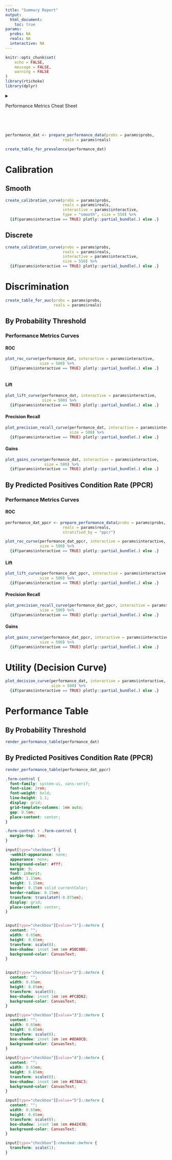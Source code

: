 ```yaml
---
title: "Summary Report"
output: 
  html_document:
    toc: true
params:
  probs: NA
  reals: NA
  interactive: NA
---
```


```{=html}
<style type="text/css">
.main-container {
  max-width: 1040px;
  margin-left: auto;
  margin-right: auto;
}
</style>
```
```r
knitr::opts_chunk$set(
	echo = FALSE,
	message = FALSE,
	warning = FALSE
)
library(rtichoke)
library(dplyr)
```

<details>

<summary>

Performance Metrics Cheat Sheet

</summary>

<br>

```r
tibble::tribble(
  ~"type", ~"predicted_positive", ~"predicted_negative",
  "Real Positive", "TP", "FN",
  "Real Negative", "FP", "TN"
) %>% 
  reactable::reactable(sortable = FALSE,
            fullWidth = FALSE,
            borderless = FALSE,
            defaultColDef = reactable::colDef(
              align = "center",
              headerStyle  = list(fontWeight = 100)
            ),
            columns = list(
              type = reactable::colDef(
                name = "",
                align = "left",
                style = list(fontWeight = 100),
                minWidth = 110
              ),
              predicted_positive = reactable::colDef(
                name = "Predicted Positive",
                style = function(value) {
                  color <- if (value == "TP") {
                    "lightgreen"
                  } else if (value == "FP") {
                    "pink"
                  }
                  list(fontWeight = 600, background = color)
                }
            ),
            predicted_negative = reactable::colDef(
              name = "Predicted Negative",
              style = function(value) {
                color <- if (value == "TN") {
                  "lightgreen"
                } else if (value == "FN") {
                  "pink"
                }
                list(fontWeight = 600, background = color)
              }
            )
            )
  )
```

<br> <br> $\begin{aligned} {\text{Prevalence}} = \frac{\text{TP + FN}}{\text{TP + FP + TN + FN}} \end{aligned}$

<br>

$\begin{aligned} {\text{PPCR (Predicted Positives Condition Rate)}} = \frac{\text{TP + FP}}{\text{TP + FP + TN + FN}} \end{aligned}$

<br>

$\begin{aligned} \text{Sensitivity (Recall, True Positive Rate)} = \frac{\text{TP}}{\text{TP + FN}} = \frac{\text{TP}}{\text{Real Positives}} = \text{Prob( Predicted Positive | Real Positive )} \end{aligned}$

<br>

$\begin{aligned} \text{Specificity (True Negative Rate)} = \frac{\text{TN}}{\text{TN + FP}} = \frac{\text{TN}}{\text{Real Negatives}} = \text{Prob( Predicted Negative | Real Negative )} \end{aligned}$

<br>

$\begin{aligned}  \text{PPV (Precision)} = \frac{\text{TP}}{\text{TP + FP}} = \frac{\text{TP}}{\text{Predicted Positives}} = \text{Prob( Real Positive | Predicted Positive )} \end{aligned}$

<br>

$\begin{aligned}  \text{NPV} = \frac{\text{TN}}{\text{TN + FN}} = \frac{\text{TN}}{\text{Predicted Negatives}} = \text{Prob( Real Negative | Predicted Negative )} \end{aligned}$

<br>

$\begin{aligned} \text{Lift} = \frac{\text{PPV}}{\text{Prevalence}} = \frac{\cfrac{\text{TP}}{\text{TP + FP}}}{\cfrac{\text{TP + FN}}{\text{TP + FP + TN + FN}}} \end{aligned}$

<br>

$\begin{aligned} \text{Net Benefit} = \frac{\text{TP}}{\text{TP + FP + TN + FN}} - \frac{\text{FP}}{\text{TP + FP + TN + FN}} * {\frac{{p_{t}}}{{1 - p_{t}}}} \end{aligned}$

<br>

</details>

<br> <br>

```r
performance_dat <- prepare_performance_data(probs = params$probs, 
                         reals = params$reals)
```

```r
create_table_for_prevalence(performance_dat)
```

# Calibration {.tabset}

## Smooth

```r
create_calibration_curve(probs = params$probs, 
                         reals = params$reals, 
                         interactive = params$interactive, 
                         type = "smooth", size = 550) %>% 
  {if(params$interactive == TRUE) plotly::partial_bundle(.) else .}
```

## Discrete

```r
create_calibration_curve(probs = params$probs, 
                         reals = params$reals, 
                         interactive = params$interactive, 
                         size = 550) %>% 
  {if(params$interactive == TRUE) plotly::partial_bundle(.) else .}
```

# Discrimination {.tabset}

```r
create_table_for_auc(probs = params$probs, 
                     reals = params$reals)
```

## By Probability Threshold

### Performance Metrics Curves {.tabset}

#### ROC

```r
plot_roc_curve(performance_dat, interactive = params$interactive, 
               size = 500) %>% 
  {if(params$interactive == TRUE) plotly::partial_bundle(.) else .}
  
```

#### Lift

```r
plot_lift_curve(performance_dat, interactive = params$interactive, 
                size = 500) %>% 
  {if(params$interactive == TRUE) plotly::partial_bundle(.) else .}
```

#### Precision Recall

```r
plot_precision_recall_curve(performance_dat, interactive = params$interactive,
                            size = 500) %>% 
  {if(params$interactive == TRUE) plotly::partial_bundle(.) else .}
```

#### Gains

```r
plot_gains_curve(performance_dat, interactive = params$interactive, 
                 size = 500) %>% 
  {if(params$interactive == TRUE) plotly::partial_bundle(.) else .}
```

## By Predicted Positives Condition Rate (PPCR)

### Performance Metrics Curves {.tabset}

#### ROC

```r
performance_dat_ppcr <- prepare_performance_data(probs = params$probs, 
                         reals = params$reals, 
                         stratified_by = "ppcr")
```

```r
plot_roc_curve(performance_dat_ppcr, interactive = params$interactive,
               size = 500) %>% 
  {if(params$interactive == TRUE) plotly::partial_bundle(.) else .}
```

#### Lift

```r
plot_lift_curve(performance_dat_ppcr, interactive = params$interactive,
               size = 500) %>% 
  {if(params$interactive == TRUE) plotly::partial_bundle(.) else .}
```

#### Precision Recall

```r
plot_precision_recall_curve(performance_dat_ppcr, interactive = params$interactive,
               size = 500) %>% 
  {if(params$interactive == TRUE) plotly::partial_bundle(.) else .}
```

#### Gains

```r
plot_gains_curve(performance_dat_ppcr, interactive = params$interactive,
               size = 500) %>% 
  {if(params$interactive == TRUE) plotly::partial_bundle(.) else .}
```

# Utility (Decision Curve)

```r
plot_decision_curve(performance_dat, interactive = params$interactive, 
                    size = 500) %>% 
  {if(params$interactive == TRUE) plotly::partial_bundle(.) else .}
```

# Performance Table {.tabset}

## By Probability Threshold

```r
render_performance_table(performance_dat) 
```

## By Predicted Positives Condition Rate (PPCR)

```r
render_performance_table(performance_dat_ppcr)
```

```css

.form-control {
  font-family: system-ui, sans-serif;
  font-size: 2rem;
  font-weight: bold;
  line-height: 1.1;
  display: grid;
  grid-template-columns: 1em auto;
  gap: 0.5em;
  place-content: center;
}

.form-control + .form-control {
  margin-top: 1em;
}

input[type="checkbox"] {
  -webkit-appearance: none;
  appearance: none;
  background-color: #fff;
  margin: 0;
  font: inherit;
  width: 1.15em;
  height: 1.15em;
  border: 0.15em solid currentColor;
  border-radius: 0.15em;
  transform: translateY(-0.075em);
  display: grid;
  place-content: center;
}


input[type="checkbox"][value="1"]::before {
  content: "";
  width: 0.65em;
  height: 0.65em;
  transform: scale(0);
  box-shadow: inset 1em 1em #5BC0BE;
  background-color: CanvasText;
}


input[type="checkbox"][value="2"]::before {
  content: "";
  width: 0.65em;
  height: 0.65em;
  transform: scale(0);
  box-shadow: inset 1em 1em #FC8D62;
  background-color: CanvasText;
}

input[type="checkbox"][value="3"]::before {
  content: "";
  width: 0.65em;
  height: 0.65em;
  transform: scale(0);
  box-shadow: inset 1em 1em #8DA0CB;
  background-color: CanvasText;
}

input[type="checkbox"][value="4"]::before {
  content: "";
  width: 0.65em;
  height: 0.65em;
  transform: scale(0);
  box-shadow: inset 1em 1em #E78AC3;
  background-color: CanvasText;
}

input[type="checkbox"][value="5"]::before {
  content: "";
  width: 0.65em;
  height: 0.65em;
  transform: scale(0);
  box-shadow: inset 1em 1em #A4243B;
  background-color: CanvasText;
}

input[type="checkbox"]:checked::before {
  transform: scale(1);
}


```
